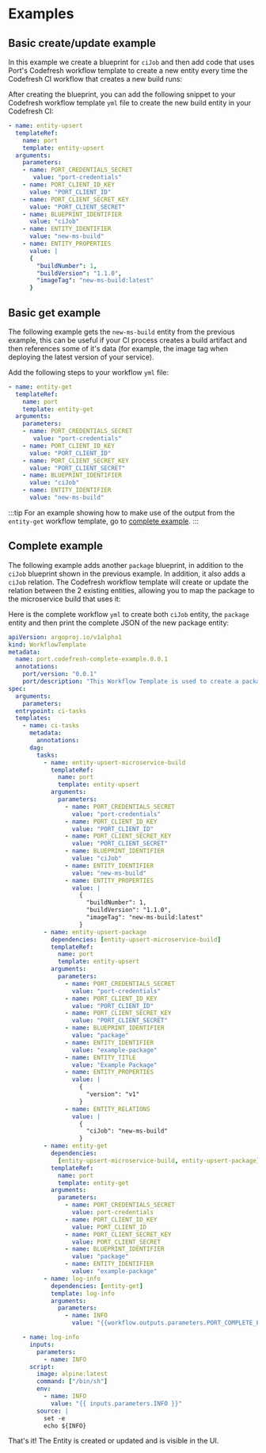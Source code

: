
# Examples

## Basic create/update example

In this example we create a blueprint for `ciJob` and then add code that uses Port's Codefresh workflow template to create a new entity every time the Codefresh CI workflow that creates a new build runs:

<ExampleCiJobBlueprint />

After creating the blueprint, you can add the following snippet to your Codefresh workflow template `yml` file to create the new build entity in your Codefresh CI:

```yaml showLineNumbers
- name: entity-upsert
  templateRef:
    name: port
    template: entity-upsert
  arguments:
    parameters:
    - name: PORT_CREDENTIALS_SECRET
       value: "port-credentials"
    - name: PORT_CLIENT_ID_KEY
      value: "PORT_CLIENT_ID"
    - name: PORT_CLIENT_SECRET_KEY
      value: "PORT_CLIENT_SECRET"
    - name: BLUEPRINT_IDENTIFIER
      value: "ciJob"
    - name: ENTITY_IDENTIFIER
      value: "new-ms-build"
    - name: ENTITY_PROPERTIES
      value: |
      {
        "buildNumber": 1,
        "buildVersion": "1.1.0",
        "imageTag": "new-ms-build:latest"
      }
```

## Basic get example

The following example gets the `new-ms-build` entity from the previous example, this can be useful if your CI process creates a build artifact and then references some of it's data (for example, the image tag when deploying the latest version of your service).

Add the following steps to your workflow `yml` file:

```yaml showLineNumbers
- name: entity-get
  templateRef:
    name: port
    template: entity-get
  arguments:
    parameters:
    - name: PORT_CREDENTIALS_SECRET
       value: "port-credentials"
    - name: PORT_CLIENT_ID_KEY
      value: "PORT_CLIENT_ID"
    - name: PORT_CLIENT_SECRET_KEY
      value: "PORT_CLIENT_SECRET"
    - name: BLUEPRINT_IDENTIFIER
      value: "ciJob"
    - name: ENTITY_IDENTIFIER
      value: "new-ms-build"
```

:::tip
For an example showing how to make use of the output from the `entity-get` workflow template, go to [complete example](#complete-example).
:::

## Complete example

The following example adds another `package` blueprint, in addition to the `ciJob` blueprint shown in the previous example. In addition, it also adds a `ciJob` relation. The Codefresh workflow template will create or update the relation between the 2 existing entities, allowing you to map the package to the microservice build that uses it:

<ExampleImageBlueprint />

Here is the complete workflow `yml` to create both `ciJob` entity, the `package` entity and then print the complete
JSON of the new package entity:

```yaml showLineNumbers
apiVersion: argoproj.io/v1alpha1
kind: WorkflowTemplate
metadata:
  name: port.codefresh-complete-example.0.0.1
  annotations:
    port/version: "0.0.1"
    port/description: "This Workflow Template is used to create a package entity, a ciJob entity and then print the JSON of the new package"
spec:
  arguments:
    parameters:
  entrypoint: ci-tasks
  templates:
    - name: ci-tasks
      metadata:
        annotations:
      dag:
        tasks:
          - name: entity-upsert-microservice-build
            templateRef:
              name: port
              template: entity-upsert
            arguments:
              parameters:
                - name: PORT_CREDENTIALS_SECRET
                  value: "port-credentials"
                - name: PORT_CLIENT_ID_KEY
                  value: "PORT_CLIENT_ID"
                - name: PORT_CLIENT_SECRET_KEY
                  value: "PORT_CLIENT_SECRET"
                - name: BLUEPRINT_IDENTIFIER
                  value: "ciJob"
                - name: ENTITY_IDENTIFIER
                  value: "new-ms-build"
                - name: ENTITY_PROPERTIES
                  value: |
                    {
                      "buildNumber": 1,
                      "buildVersion": "1.1.0",
                      "imageTag": "new-ms-build:latest"
                    }
          - name: entity-upsert-package
            dependencies: [entity-upsert-microservice-build]
            templateRef:
              name: port
              template: entity-upsert
            arguments:
              parameters:
                - name: PORT_CREDENTIALS_SECRET
                  value: "port-credentials"
                - name: PORT_CLIENT_ID_KEY
                  value: "PORT_CLIENT_ID"
                - name: PORT_CLIENT_SECRET_KEY
                  value: "PORT_CLIENT_SECRET"
                - name: BLUEPRINT_IDENTIFIER
                  value: "package"
                - name: ENTITY_IDENTIFIER
                  value: "example-package"
                - name: ENTITY_TITLE
                  value: "Example Package"
                - name: ENTITY_PROPERTIES
                  value: |
                    {
                      "version": "v1"
                    }
                - name: ENTITY_RELATIONS
                  value: |
                    {
                      "ciJob": "new-ms-build"
                    }
          - name: entity-get
            dependencies:
              [entity-upsert-microservice-build, entity-upsert-package]
            templateRef:
              name: port
              template: entity-get
            arguments:
              parameters:
                - name: PORT_CREDENTIALS_SECRET
                  value: port-credentials
                - name: PORT_CLIENT_ID_KEY
                  value: PORT_CLIENT_ID
                - name: PORT_CLIENT_SECRET_KEY
                  value: PORT_CLIENT_SECRET
                - name: BLUEPRINT_IDENTIFIER
                  value: "package"
                - name: ENTITY_IDENTIFIER
                  value: "example-package"
          - name: log-info
            dependencies: [entity-get]
            template: log-info
            arguments:
              parameters:
                - name: INFO
                  value: "{{workflow.outputs.parameters.PORT_COMPLETE_ENTITY}}"

    - name: log-info
      inputs:
        parameters:
          - name: INFO
      script:
        image: alpine:latest
        command: ["/bin/sh"]
        env:
          - name: INFO
            value: "{{ inputs.parameters.INFO }}"
        source: |
          set -e
          echo ${INFO}
```

That's it! The Entity is created or updated and is visible in the UI.
